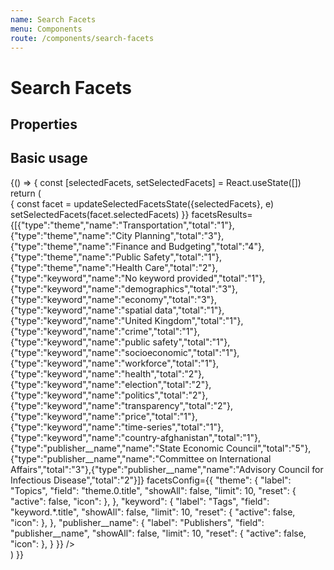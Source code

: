 ```yaml
---
name: Search Facets
menu: Components
route: /components/search-facets
---
```



# Search Facets

## Properties

<Props of={SearchFacets} />

## Basic usage

<Playground>
  {() => {
    const [selectedFacets, setSelectedFacets] = React.useState([])
    return (
      <div className="dc-search-sidebar-options">
        <SearchFacets
          selectedFacets={selectedFacets}
          dispatch={(e) => {
            const facet = updateSelectedFacetsState({selectedFacets}, e)
            setSelectedFacets(facet.selectedFacets)
          }}
          facetsResults={[{"type":"theme","name":"Transportation","total":"1"},{"type":"theme","name":"City Planning","total":"3"},{"type":"theme","name":"Finance and Budgeting","total":"4"},{"type":"theme","name":"Public Safety","total":"1"},{"type":"theme","name":"Health Care","total":"2"},{"type":"keyword","name":"No keyword provided","total":"1"},{"type":"keyword","name":"demographics","total":"3"},{"type":"keyword","name":"economy","total":"3"},{"type":"keyword","name":"spatial data","total":"1"},{"type":"keyword","name":"United Kingdom","total":"1"},{"type":"keyword","name":"crime","total":"1"},{"type":"keyword","name":"public safety","total":"1"},{"type":"keyword","name":"socioeconomic","total":"1"},{"type":"keyword","name":"workforce","total":"1"},{"type":"keyword","name":"health","total":"2"},{"type":"keyword","name":"election","total":"2"},{"type":"keyword","name":"politics","total":"2"},{"type":"keyword","name":"transparency","total":"2"},{"type":"keyword","name":"price","total":"1"},{"type":"keyword","name":"time-series","total":"1"},{"type":"keyword","name":"country-afghanistan","total":"1"},{"type":"publisher__name","name":"State Economic Council","total":"5"},{"type":"publisher__name","name":"Committee on International Affairs","total":"3"},{"type":"publisher__name","name":"Advisory Council for Infectious Disease","total":"2"}]}
          facetsConfig={{
            "theme": {
              "label": "Topics",
              "field": "theme.0.title",
              "showAll": false,
              "limit": 10,
              "reset": {
                "active": false,
                "icon": <span></span>
              },
            },
            "keyword": {
              "label": "Tags",
              "field": "keyword.*.title",
              "showAll": false,
              "limit": 10,
              "reset": {
                "active": false,
                "icon": <span></span>
              },
            },
            "publisher__name": {
              "label": "Publishers",
              "field": "publisher__name",
              "showAll": false,
              "limit": 10,
              "reset": {
                "active": false,
                "icon": <span></span>
              },
            }
          }}
        />
      </div>
    )
  }}
</Playground>
